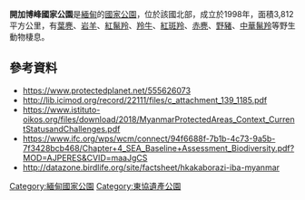{{No footnotes|time=2021-04-09T02:57:46+00:00}}
{{coords|28.135|N|97.87|E|display=title}}

'''開加博峰國家公園'''是[[緬甸|緬甸]]的[[國家公園|國家公園]]，位於該國北部，成立於1998年，面積3,812平方公里，有[[葉麂|葉麂]]、[[岩羊|岩羊]]、[[紅鬣羚|紅鬣羚]]、[[羚牛|羚牛]]、[[紅斑羚|紅斑羚]]、[[赤麂|赤麂]]、[[野豬|野豬]]、[[中華鬣羚|中華鬣羚]]等野生動物棲息。

==參考資料==
* https://www.protectedplanet.net/555626073 {{Wayback|url=https://www.protectedplanet.net/555626073 |date=20201101174815 }}
* http://lib.icimod.org/record/22111/files/c_attachment_139_1185.pdf {{Wayback|url=http://lib.icimod.org/record/22111/files/c_attachment_139_1185.pdf |date=20191209141824 }}
* https://www.istituto-oikos.org/files/download/2018/MyanmarProtectedAreas_Context_CurrentStatusandChallenges.pdf {{Wayback|url=https://www.istituto-oikos.org/files/download/2018/MyanmarProtectedAreas_Context_CurrentStatusandChallenges.pdf |date=20191203113836 }}
* https://www.ifc.org/wps/wcm/connect/94f6688f-7b1b-4c73-9a5b-7f3428bcb468/Chapter+4_SEA_Baseline+Assessment_Biodiversity.pdf?MOD=AJPERES&CVID=maaJgCS {{Wayback|url=https://www.ifc.org/wps/wcm/connect/94f6688f-7b1b-4c73-9a5b-7f3428bcb468/Chapter+4_SEA_Baseline+Assessment_Biodiversity.pdf?MOD=AJPERES&CVID=maaJgCS |date=20201027053751 }}
* http://datazone.birdlife.org/site/factsheet/hkakaborazi-iba-myanmar {{Wayback|url=http://datazone.birdlife.org/site/factsheet/hkakaborazi-iba-myanmar |date=20200814211557 }}

{{東協遺產公園}}
{{Myanmar-geo-stub}}
[[Category:緬甸國家公園|Category:緬甸國家公園]]
[[Category:東協遺產公園|Category:東協遺產公園]]